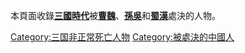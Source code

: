 本頁面收錄'''[[三國時代|三國時代]]'''被'''[[曹魏|曹魏]]'''、'''[[孫吳|孫吳]]'''和'''[[蜀漢|蜀漢]]'''處決的人物。

[[Category:三国非正常死亡人物|Category:三国非正常死亡人物]]
[[Category:被處決的中國人|Category:被處決的中國人]]